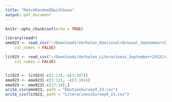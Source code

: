 ```yaml
---
title: "MatchRandomIDwithSona"
output: pdf_document
---
```


```r
knitr::opts_chunk$set(echo = TRUE)
```

```r
library(readr)
emo923 <- read_csv("~/Downloads/Verhalen_Emotional+Arousal_September+23%2C+2019_08.47.csv", 
    col_names = FALSE)

lit923 <- read_csv("~/Downloads/Verhalen_Literariness_September+23%2C+2019_08.46.csv", 
    col_names = FALSE)


lit923 <- lit923[-c(3:13),-c(3:307)]
emo923 <- emo923[-c(3:12), -c(3:392)]
emo923 <- emo923[-c(17:19),]
write_csv(emo923, path = "EmotionSurvey9_23.csv")
write_csv(lit923, path = "LiterarinessSurvey9_23.csv")
```